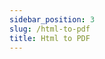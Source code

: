 ```yaml
---
sidebar_position: 3
slug: /html-to-pdf
title: Html to PDF
---
```




<head>
  <title>Html to PDF | Docs - PDF Generation Service</title>
  <meta
    name="description"
    content="cloudlayer.io is a PDF generation service that helps you automate your PDF generation process. Use our HTML to PDF API or no-code integration."
  />
</head>

<HtmlToPdf />
<HtmlParams />

<BaseParams />
<PdfParams />

